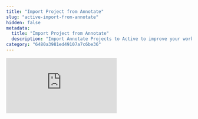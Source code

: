 ```yaml
---
title: "Import Project from Annotate"
slug: "active-import-from-annotate"
hidden: false
metadata: 
  title: "Import Project from Annotate"
  description: "Import Annotate Projects to Active to improve your workflows."
category: "6480a3981ed49107a7c6be36"
---
```


<div
  style={{
    height: '0',
    paddingBottom: '47.5%',
    position: 'relative'
  }}
>
  <iframe
    allowFullScreen
    frameBorder="0"
    mozallowfullscreen=""
    src="https://www.loom.com/embed/8f00b8478c49440e9ff4c9c7488b371a?sid=ff97c399-4324-43eb-a825-321f43835cf3"
    style={{
      height: '100%',
      left: '0',
      position: 'absolute',
      top: '0',
      width: '100%'
    }}
    webkitallowfullscreen=""
  />
</div>

Creating a Project in Annotate is a good place to start using Active. From Annotate you can configure the Dataset, Ontology, and workflow for your Project. Once that is done, move to Active to provide a streamlined dataset for your annotators.

<Info>We strongly recommend only importing Annotate Projects that use Workflows. The current feature set in Active is optimized to work with Annotate Projects that use Workflows. While Annotate Projects that use Manual QA can be imported into Active, there are a number of features that Manual QA projects do not support.</Info>

<Info>
Active supports analysis (Advanced Metrics and Embeddings) on images and videos up to 4K resolution. Performance is affected for images and videos over 4K.

For optimal performance, we strongly recommend downscaling images and videos over 4K to 4K resolution.
</Info>

## Data Import Behavior

Active imports your data in stages. This allows you to start working with your data as quickly as possible without delay. Active imports data in the following stages:

| Stage   | Import                      | Description                                                                                                                                                                        |
| :------ | :-------------------------- |:-----------------------------------------------------------------------------------------------------------------------------------------------------------------------------------|
| 1 | Data import                 | All images/video frames and all Metadata. This takes just a few minutes.                                                                                                           |
| 2 | Label import                | All labels/annotations (instance and frame level) on the images/video frames. Label import time depends on the number of labels for import.                                        |
| 3 | Metric calculation          | Calculations to unlock filtering and sorting by all quality metrics, and Overview shortcuts.                                                                                       |
| 4 | Embedding calculation       | Calculations to unlock Embeddings and similarity search.                                                                                                                           |
| 5 | Advanced metric calculation | Calculations to unlock embedding reductions (view and filter) and the more complex metrics.                                                                                        |


## Import an Annotate Project

**To import an Annotate Project:**

1. Log in to the Encord platform.
   The landing page for the Encord platform appears.

2. Create a Project ([Annotation Project](/platform-documentation/Annotate/annotate-projects/annotate-manage-annotation-projects) or [Training Project](/platform-documentation/Annotate/annotate-projects/annotate-training-projects)) in Encord Annotate.

3. Click **Active** from the main menu.
   The landing page for Active appears.

   ![Import Annotate Project](https://storage.googleapis.com/docs-media.encord.com/static/img/active/import-project-step01.gif)
   
4. Click the **Import Annotate Project** button.
   The _Select an Annotation Project_ dialog appears.

5. Click the **Select** button for the Annotate project you want to import.

   The _Import an Annotate Project_ modal appears.

6. Specify the **Sample rate** (in FPS) for the import of videos.

    <Note>	> If you do not specify a value then the entire video imports, without modification to the FPS of the video.</Note>

7. Click **Proceed** to select the import stage for the Project.

8. Click the Project to monitor the status of the import.
   The landing page for the Project appears with the _Explorer_ tab selected and displaying the stage of the import.
 
   ![Import stages progress](https://storage.googleapis.com/docs-media.encord.com/static/img/active/import-project-check-import.gif)

Once all five stages of the import complete, you are ready to [filter, sort, and search data/labels](/platform-documentation/Active/active-basics/active-filtering), [create collections](/platform-documentation/Active/active-basics/active-collections) and optimize your model performance.

## Next Steps

### Data Cleansing/Curation and Label Correction/Validation

<div key="1" lang="en">
  <head>
    <meta charSet="UTF-8" />
    <meta content="width=device-width, initial-scale=1.0" name="viewport" />
    <title>Clickable Div</title>
  </head>
  <div className="container">
    <a
      className="clickable-div"
      href="/platform-documentation/Active/active-how-to/active-create-collections"
    >
      2. Create Collection
    </a>
    <a
      className="clickable-div"
      href="/platform-documentation/Active/active-how-to/active-send-collection-to-annotate"
    >
      3. Send to Annotate
    </a>
    <a
      className="clickable-div"
      href="/platform-documentation/Active/active-how-to/active-sync-with-annotate"
    >
      4. Sync with Annotate
    </a>
    <a
      className="clickable-div"
      href="/platform-documentation/Active/active-how-to/active-update-collections"
    >
      5. Update Collection
    </a>
  </div>
</div>


### Model and Prediction Validation

<div key="1" lang="en">
  <head>
    <meta charSet="UTF-8" />
    <meta content="width=device-width, initial-scale=1.0" name="viewport" />
    <title>Clickable Div</title>
  </head>
  <div className="container">
    <a
      className="clickable-div"
      href="/platform-documentation/Active/active-how-to/active-import-model-predictions-cloud"
    >
      2. Import Predictions
    </a>
    <a
      className="clickable-div"
      href="/platform-documentation/Active/active-how-to/active-model-predictions-eval"
    >
      3. Prediction Metrics
    </a>
    <a
      className="clickable-div"
      href="/platform-documentation/Active/active-how-to/active-create-collections"
    >
      4. Create Collection
    </a>
    <a
      className="clickable-div"
      href="/platform-documentation/Active/active-how-to/active-send-collection-to-annotate"
    >
      5. Send to Annotate
    </a>
    <a
      className="clickable-div"
      href="/platform-documentation/Active/active-how-to/active-sync-with-annotate"
    >
      6. Sync with Annotate
    </a>
    <a
      className="clickable-div"
      href="/platform-documentation/Active/active-how-to/active-update-collections"
    >
      7. Update Collection
    </a>
  </div>
</div>

